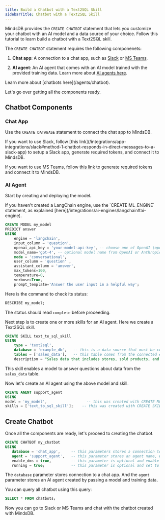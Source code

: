 ```yaml
---
title: Build a Chatbot with a Text2SQL Skill
sidebarTitle: Chatbot with a Text2SQL Skill
---
```


MindsDB provides the `CREATE CHATBOT` statement that lets you customize your chatbot with an AI model and a data source of your choice. Follow this tutorial to learn build a chatbot with a Text2SQL skill.

The `CREATE CHATBOT` statement requires the following componenets:

1. **Chat app**: A connection to a chat app, such as [Slack](/integrations/app-integrations/slack#method-1-chatbot-responds-in-direct-messages-to-a-slack-app) or [MS Teams](/integrations/app-integrations/microsoft-teams).

2. **AI agent**: An AI agent that comes with an AI model trained with the provided training data. Learn more about [AI agents here](/agents/agent).

<Tip>
Learn more about [chatbots here](/agents/chatbot).
</Tip>

Let's go over getting all the components ready.

## Chatbot Components

### Chat App

Use the `CREATE DATABASE` statement to connect the chat app to MindsDB.

<Tip>
If you want to use Slack, follow [this link](/integrations/app-integrations/slack#method-1-chatbot-responds-in-direct-messages-to-a-slack-app) to setup a Slack app, generate required tokens, and connect it to MindsDB.

If you want to use MS Teams, follow [this link](/integrations/app-integrations/microsoft-teams) to generate required tokens and connect it to MindsDB.
</Tip>

### AI Agent

Start by creating and deploying the model.

<Note>
If you haven't created a LangChain engine, use the `CREATE ML_ENGINE` statement, as explained [here](/integrations/ai-engines/langchain#ai-engine).
</Note>

```sql
CREATE MODEL my_model
PREDICT answer
USING
    engine = 'langchain',
    input_column = 'question',
    openai_api_key = 'your-model-api-key', -- choose one of OpenAI (openai_api_key) or Anthropic (anthropic_api_key)
    model_name='gpt-4', -- optional model name from OpenAI or Anthropic
    mode = 'conversational',
    user_column = 'question' ,
    assistant_column = 'answer',
    max_tokens=100,
    temperature=0,
    verbose=True,
    prompt_template='Answer the user input in a helpful way';
```

Here is the command to check its status:

```sql
DESCRIBE my_model;
```

The status should read `complete` before proceeding.

Next step is to create one or more skills for an AI agent. Here we create a Text2SQL skill.

```sql
CREATE SKILL text_to_sql_skill
USING
    type = 'text2sql',
    database = 'example_db',   -- this is a data source that must be connected to MindsDB with CREATE DATABASE statement
    tables = ['sales_data'],   -- this table comes from the connected example_db data source
    description = "Sales data that includes stores, sold products, and other sale details";
```

This skill enables a model to answer questions about data from the `sales_data` table.

Now let's create an AI agent using the above model and skill.

```sql
CREATE AGENT support_agent
USING
model = 'my_model',                  -- this was created with CREATE MODEL
skills = ['text_to_sql_skill'];    -- this was created with CREATE SKILL
```

## Create Chatbot

Once all the components are ready, let's proceed to creating the chatbot.

```sql
CREATE CHATBOT my_chatbot
USING
   database = 'chat_app',     -- this parameters stores a connection to a chat app, like Slack or MS Teams
   agent = 'support_agent',   -- this parameter stores an agent name, which was create with CREATE AGENT
   enable_dms = true,         -- this parameter is optional and enable direct messages with the chatbot
   running = true;            -- this parameter is optional and set to true by default, meaning that the chatbot is running
```

The `database` parameter stores connection to a chat app. And the `agent` parameter stores an AI agent created by passing a model and training data.

You can query all chatbot using this query:

```sql
SELECT * FROM chatbots;
```

Now you can go to Slack or MS Teams and chat with the chatbot created with MindsDB.
